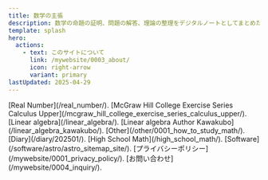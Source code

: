 ```yaml
---
title: 数学の主張
description: 数学の命題の証明、問題の解答、理論の整理をデジタルノートとしてまとめたサイトです。実数論、線形代数、高校数学、ソフトウェア(おまけ)に関する多彩な記事を掲載しています。
template: splash
hero:
  actions:
    - text: このサイトについて
      link: /mywebsite/0003_about/
      icon: right-arrow
      variant: primary
lastUpdated: 2025-04-29
---
```




<CardGrid>
	<Card title="実数論" icon="pencil">
        [Real Number](/real_number/).
	</Card>
	<Card title="マグロウヒル大学演習シリーズ 微積分(上)" icon="pencil">
				[McGraw Hill College Exercise Series Calculus Upper](/mcgraw_hill_college_exercise_series_calculus_upper/).
	</Card>
	<Card title="線形代数" icon="matrix">
		[Linear algebra](/linear_algebra/).
	</Card>
	<Card title="線形代数学（川久保勝夫著）演習問題解答集" icon="matrix">
		[Linear algebra Author Kawakubo](/linear_algebra_kawakubo/).
	</Card>	
	<Card title="数学全般" icon="open-book">
		[Other](/other/0001_how_to_study_math/).
	</Card>
	<Card title="数学日誌(停止中)" icon="document">
		[Diary](/diary/202501/).
	</Card>
	<Card title="高校数学" icon="pencil">
		[High School Math](/high_school_math/).
	</Card>	
	<Card title="ソフトウェア" icon="laptop">
		[Software](/software/astro/astro_sitemap_site/).
	</Card>
	<Card title="プライバシーポリシー" icon="information">
		[プライバシーポリシー](/mywebsite/0001_privacy_policy/).
	</Card>
	<Card title="お問い合わせ" icon="email">
		[お問い合わせ](/mywebsite/0004_inquiry/).
	</Card>
</CardGrid>
